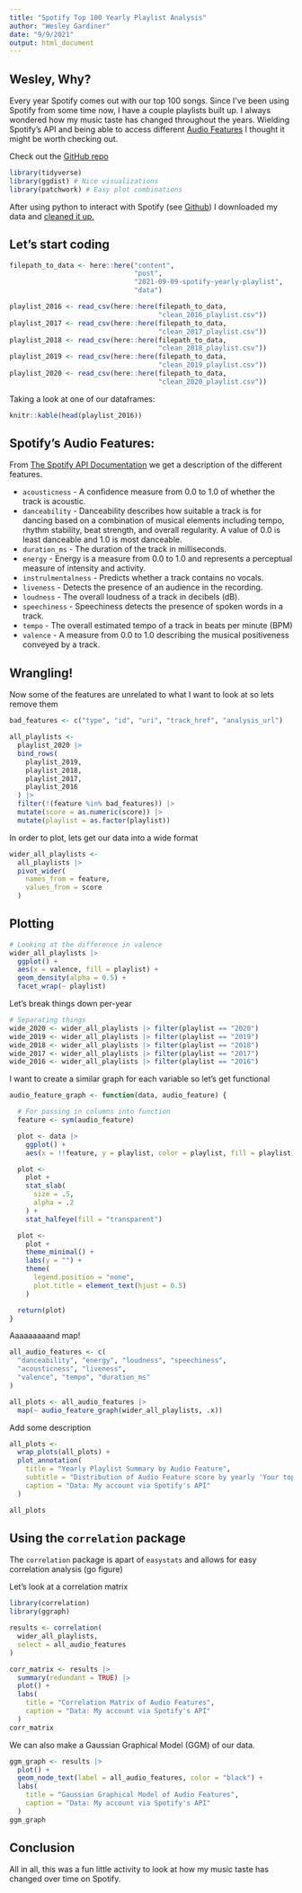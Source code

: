 ```yaml
---
title: "Spotify Top 100 Yearly Playlist Analysis"
author: "Wesley Gardiner"
date: "9/9/2021"
output: html_document
---
```


## Wesley, Why?

Every year Spotify comes out with our top 100 songs. Since I've been using Spotify from some time now, I have a couple playlists built up. I always wondered how my music taste has changed throughout the years. Wielding Spotify's API and being able to access different [Audio Features](https://benanne.github.io/2014/08/05/spotify-cnns.html) I thought it might be worth checking out. 

Check out the [GitHub repo](https://github.com/wesley4546/spotify_playlist_analysis)

```r
library(tidyverse)
library(ggdist) # Nice visualizations
library(patchwork) # Easy plot combinations
```

After using python to interact with Spotify (see [Github](https://github.com/wesley4546/spotify_playlist_analysis/blob/main/spotifyapi.py)) I downloaded my data and [cleaned it up.](https://github.com/wesley4546/spotify_playlist_analysis/blob/main/cleaning_script.R)

## Let's start coding

```r
filepath_to_data <- here::here("content",
                               "post",
                               "2021-09-09-spotify-yearly-playlist",
                               "data")

playlist_2016 <- read_csv(here::here(filepath_to_data,
                                     "clean_2016_playlist.csv"))
playlist_2017 <- read_csv(here::here(filepath_to_data,
                                     "clean_2017_playlist.csv"))
playlist_2018 <- read_csv(here::here(filepath_to_data,
                                     "clean_2018_playlist.csv"))
playlist_2019 <- read_csv(here::here(filepath_to_data,
                                     "clean_2019_playlist.csv"))
playlist_2020 <- read_csv(here::here(filepath_to_data,
                                     "clean_2020_playlist.csv"))
```

Taking a look at one of our dataframes:

```r
knitr::kable(head(playlist_2016))
``` 

## Spotify's Audio Features:

From [The Spotify API Documentation](https://developer.spotify.com/documentation/web-api/reference/#objects-index) we get a description of the different features.

 - `acousticness` - A confidence measure from 0.0 to 1.0 of whether the track is acoustic.
 - `danceability` - Danceability describes how suitable a track is for dancing based on a combination of musical elements including tempo, rhythm stability, beat strength, and overall regularity. A value of 0.0 is least danceable and 1.0 is most danceable.
 - `duration_ms` - The duration of the track in milliseconds.
 - `energy` - Energy is a measure from 0.0 to 1.0 and represents a perceptual measure of intensity and activity. 
 - `instrulmentalness` - Predicts whether a track contains no vocals.
 - `liveness` - Detects the presence of an audience in the recording. 
 - `loudness` - The overall loudness of a track in decibels (dB).
 - `speechiness` - Speechiness detects the presence of spoken words in a track. 
 - `tempo` - The overall estimated tempo of a track in beats per minute (BPM)
 - `valence` - A measure from 0.0 to 1.0 describing the musical positiveness conveyed by a track.

## Wrangling!

Now some of the features are unrelated to what I want to look at so lets remove them

```r
bad_features <- c("type", "id", "uri", "track_href", "analysis_url")

all_playlists <-
  playlist_2020 |>
  bind_rows(
    playlist_2019,
    playlist_2018,
    playlist_2017,
    playlist_2016
  ) |>
  filter(!(feature %in% bad_features)) |>
  mutate(score = as.numeric(score)) |>
  mutate(playlist = as.factor(playlist))
```

In order to plot, lets get our data into a wide format

```r
wider_all_playlists <-
  all_playlists |>
  pivot_wider(
    names_from = feature,
    values_from = score
  )
```

## Plotting

```r
# Looking at the difference in valence
wider_all_playlists |>
  ggplot() +
  aes(x = valence, fill = playlist) +
  geom_density(alpha = 0.5) +
  facet_wrap(~ playlist)
```

Let's break things down per-year

```r
# Separating things
wide_2020 <- wider_all_playlists |> filter(playlist == "2020")
wide_2019 <- wider_all_playlists |> filter(playlist == "2019")
wide_2018 <- wider_all_playlists |> filter(playlist == "2018")
wide_2017 <- wider_all_playlists |> filter(playlist == "2017")
wide_2016 <- wider_all_playlists |> filter(playlist == "2016")
```

I want to create a similar graph for each variable so let's get functional

```r
audio_feature_graph <- function(data, audio_feature) {

  # For passing in columns into function
  feature <- sym(audio_feature)

  plot <- data |>
    ggplot() +
    aes(x = !!feature, y = playlist, color = playlist, fill = playlist)

  plot <-
    plot +
    stat_slab(
      size = .5,
      alpha = .2
    ) +
    stat_halfeye(fill = "transparent")

  plot <-
    plot +
    theme_minimal() +
    labs(y = "") +
    theme(
      legend.position = "none",
      plot.title = element_text(hjust = 0.5)
    )

  return(plot)
}

```

Aaaaaaaaand map!

```r
all_audio_features <- c(
  "danceability", "energy", "loudness", "speechiness",
  "acousticness", "liveness",
  "valence", "tempo", "duration_ms"
)

all_plots <- all_audio_features |>
  map(~ audio_feature_graph(wider_all_playlists, .x))
```

Add some description

```r
all_plots <-
  wrap_plots(all_plots) +
  plot_annotation(
    title = "Yearly Playlist Summary by Audio Feature",
    subtitle = "Distribution of Audio Feature score by yearly 'Your top 100 songs 20XX'",
    caption = "Data: My account via Spotify's API"
  )

all_plots
```

## Using the `correlation` package 

The `correlation` package is apart of `easystats` and allows for easy correlation analysis (go figure)

Let's look at a correlation matrix

```r
library(correlation)
library(ggraph)

results <- correlation(
  wider_all_playlists,
  select = all_audio_features
)

corr_matrix <- results |>
  summary(redundant = TRUE) |>
  plot() +
  labs(
    title = "Correlation Matrix of Audio Features",
    caption = "Data: My account via Spotify's API"
  )
corr_matrix
```

We can also make a Gaussian Graphical Model (GGM) of our data.

```r
ggm_graph <- results |>
  plot() +
  geom_node_text(label = all_audio_features, color = "black") +
  labs(
    title = "Gaussian Graphical Model of Audio Features",
    caption = "Data: My account via Spotify's API"
  )
ggm_graph
```

## Conclusion

All in all, this was a fun little activity to look at how my music taste has changed over time on Spotify.
